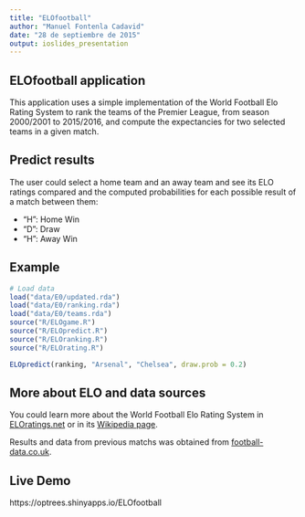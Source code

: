```yaml
---
title: "ELOfootball"
author: "Manuel Fontenla Cadavid"
date: "28 de septiembre de 2015"
output: ioslides_presentation
---
```


## ELOfootball application

This application uses a simple implementation of the World Football Elo Rating System to rank the teams of the Premier League, from season 2000/2001 to 2015/2016, and compute the expectancies for two selected teams in a given match.

## Predict results

The user could select a home team and an away team and see its ELO ratings compared and the computed probabilities for each possible result of a match between them:

* "H": Home Win
* "D": Draw
* "H": Away Win

## Example

```r
# Load data
load("data/E0/updated.rda")
load("data/E0/ranking.rda")
load("data/E0/teams.rda")
source("R/ELOgame.R")
source("R/ELOpredict.R")
source("R/ELOranking.R")
source("R/ELOrating.R")
```
```r
ELOpredict(ranking, "Arsenal", "Chelsea", draw.prob = 0.2)
```

## More about ELO and data sources

You could learn more about the World Football Elo Rating System in [ELOratings.net](http://eloratings.net) or in its [Wikipedia page](https://en.wikipedia.org/wiki/World_Football_Elo_Ratings).

Results and data from previous matchs was obtained from [football-data.co.uk](football-data.co.uk).

## Live Demo

https://optrees.shinyapps.io/ELOfootball

